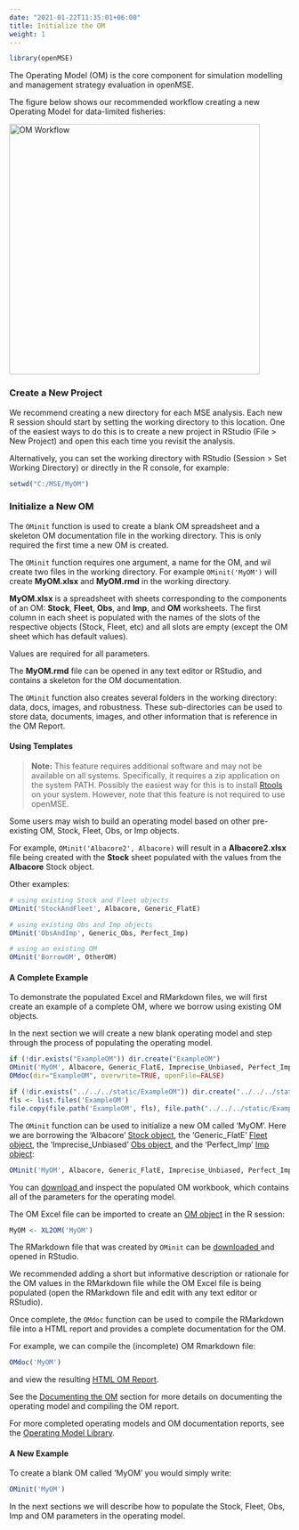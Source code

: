 ```yaml
---
date: "2021-01-22T11:35:01+06:00"
title: Initialize the OM
weight: 1
---
```

```r
library(openMSE)
```

The Operating Model (OM) is the core component for simulation modelling and management strategy evaluation in openMSE.

The figure below shows our recommended workflow creating a new Operating Model for data-limited fisheries:

<img src="/images/NewOMWorkFlow.png" alt="OM Workflow" width="450"/>


### Create a New Project
We recommend creating a new directory for each MSE analysis. Each new R session should start by setting the working directory to this location. One of the easiest ways to do this is to create a new project in RStudio (File > New Project) and open this each time you revisit the analysis.

Alternatively, you can set the working directory with RStudio (Session > Set Working Directory) or directly in the R console, for example:

```r
setwd("C:/MSE/MyOM")
```


### Initialize a New OM
The `OMinit` function is used to create a blank OM spreadsheet and a skeleton OM documentation file in the working directory. 
This is only required the first time a new OM is created. 

The `OMinit` function requires one argument, a name for the OM, and wil create two files in the working directory. For example `OMinit('MyOM')` will create **MyOM.xlsx** and **MyOM.rmd** in the working directory.

**MyOM.xlsx** is a spreadsheet with sheets corresponding to the components of an OM: **Stock**, **Fleet**, **Obs**, and **Imp**, and **OM** worksheets. The first column in each sheet is populated with the names of the slots of the respective objects (Stock, Fleet, etc) and all slots are empty (except the OM sheet which has default values). 

Values are required for all parameters.

The **MyOM.rmd** file can be opened in any text editor or RStudio, and contains a skeleton for the OM documentation.  

The `OMinit` function also creates several folders in the working directory: data, docs, images, and robustness. These sub-directories can be used to store data, documents, images, and other information that is reference in the OM Report.

#### Using Templates 

> **Note:** This feature requires additional software and may not be available on all systems. Specifically, it requires a zip application on the system PATH. Possibly the easiest way for this is to install [Rtools](https://cran.r-project.org/bin/windows/Rtools/) on your system. However, note that this feature is not required to use openMSE. 


Some users may wish to build an operating model based on other pre-existing OM, Stock, Fleet, Obs, or Imp objects. 

For example, `OMinit('Albacore2', Albacore)` will result in a **Albacore2.xlsx** file being created with the **Stock** sheet populated with the values from the **Albacore** Stock object. 

Other examples:
```r
# using existing Stock and Fleet objects
OMinit('StockAndFleet', Albacore, Generic_FlatE)

# using existing Obs and Imp objects
OMinit('ObsAndImp', Generic_Obs, Perfect_Imp)

# using an existing OM
OMinit('BorrowOM', OtherOM) 
```

#### A Complete Example

To demonstrate the populated Excel and RMarkdown files, we will first create an example of a complete OM, where we borrow using existing OM objects. 

In the next section we will create a new blank operating model and step through the process of populating the operating model.

```r
if (!dir.exists("ExampleOM")) dir.create("ExampleOM")
OMinit('MyOM', Albacore, Generic_FlatE, Imprecise_Unbiased, Perfect_Imp, dir='ExampleOM', overwrite = TRUE)
OMdoc(dir="ExampleOM", overwrite=TRUE, openFile=FALSE)

if (!dir.exists("../../../static/ExampleOM")) dir.create("../../../static/ExampleOM")
fls <- list.files('ExampleOM')
file.copy(file.path('ExampleOM', fls), file.path("../../../static/ExampleOM", fls))
```

The `OMinit` function can be used to initialize a new OM called 'MyOM'. Here we are borrowing the 'Albacore' [Stock object](/object-stock),
the 'Generic_FlatE' [Fleet object](/object-fleet), the 'Imprecise_Unbiased' [Obs object](/object-obs), and the 'Perfect_Imp' [Imp object](/object-imp):

```r
OMinit('MyOM', Albacore, Generic_FlatE, Imprecise_Unbiased, Perfect_Imp)
```

You can <a href="/ExampleOM/MyOM.xlsx" download> download </a> and inspect the populated OM workbook, which contains all of the parameters for the operating model. 

The OM Excel file can be imported to create an [OM object](/object-operating-model) in the R session:

```r
MyOM <- XL2OM('MyOM')
```

The RMarkdown file that was created by `OMinit` can be <a href="/ExampleOM/MyOM.rmd" download> downloaded </a> and opened in RStudio. 

We recommended adding a short but informative description or rationale for the OM values in the RMarkdown file while the OM Excel file is being populated (open the RMarkdown file and edit with any text editor or RStudio).

Once complete, the `OMdoc` function can be used to compile the RMarkdown file into a HTML report and provides a complete documentation for the OM.

For example, we can compile the (incomplete) OM Rmarkdown file:

```r
OMdoc('MyOM')
```

and view the resulting [HTML OM Report](/ExampleOM/MyOM.html).

See the [Documenting the OM](/document-OM) section for more details on documenting the operating model and compiling the OM report.

For more completed operating models and OM documentation reports, see the [Operating Model Library](/om-library).
                                                                                                                  
#### A New Example
To create a blank OM called 'MyOM' you would simply write:
```r
OMinit('MyOM')
```

In the next sections we will describe how to populate the Stock, Fleet, Obs, Imp and OM parameters in the operating model. 




